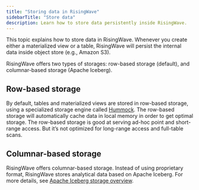 ```yaml
---
title: "Storing data in RisingWave"
sidebarTitle: "Store data"
description: Learn how to store data persistently inside RisingWave.
---
```


This topic explains how to store data in RisingWave. Whenever you create either a materialized view or a table, RisingWave will persist the internal data inside object store (e.g., Amazon S3).

RisingWave offers two types of storages: row-based storage (default), and columnar-based storage (Apache Iceberg).

## Row-based storage

By default, tables and materialized views are stored in row-based storage, using a specialized storage engine called [Hummock](https://risingwave.com/blog/hummock-a-storage-engine-designed-for-stream-processing/). The row-based storage will automatically cache data in local memory in order to get optimal storage. The row-based storage is good at serving ad-hoc point and short-range access. But it’s not optimized for long-range access and full-table scans.

## Columnar-based storage

RisingWave offers columnar-based storage. Instead of using proprietary format, RisingWave stores analytical data based on Apache Iceberg. For more details, see [Apache Iceberg storage overview](/iceberg/overview).
